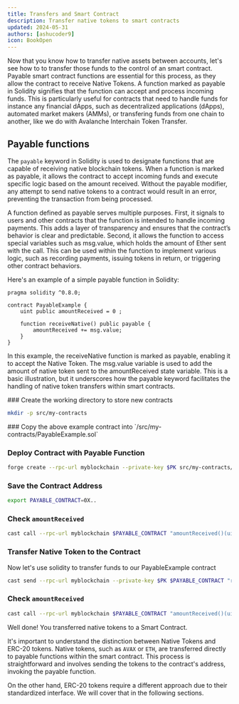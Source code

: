 ```yaml
---
title: Transfers and Smart Contract
description: Transfer native tokens to smart contracts
updated: 2024-05-31
authors: [ashucoder9]
icon: BookOpen
---
```



Now that you know how to transfer native assets between accounts, let's see how to to transfer those funds to the control of an smart contract. Payable smart contract functions are essential for this process, as they allow the contract to receive Native Tokens. A function marked as payable in Solidity signifies that the function can accept and process incoming funds. This is particularly useful for contracts that need to handle funds for instance any financial dApps, such as decentralized applications (dApps), automated market makers (AMMs), or transfering funds from one chain to another, like we do with Avalanche Interchain Token Transfer. 

## Payable functions

The `payable` keyword in Solidity is used to designate functions that are capable of receiving native blockchain tokens. When a function is marked as payable, it allows the contract to accept incoming funds and execute specific logic based on the amount received. Without the payable modifier, any attempt to send native tokens to a contract would result in an error, preventing the transaction from being processed.

A function defined as payable serves multiple purposes. First, it signals to users and other contracts that the function is intended to handle incoming payments. This adds a layer of transparency and ensures that the contract’s behavior is clear and predictable. Second, it allows the function to access special variables such as msg.value, which holds the amount of Ether sent with the call. This can be used within the function to implement various logic, such as recording payments, issuing tokens in return, or triggering other contract behaviors.

Here's an example of a simple payable function in Solidity:

```solidity 
pragma solidity ^0.8.0;

contract PayableExample {
    uint public amountReceived = 0 ;

    function receiveNative() public payable {
        amountReceived += msg.value;
    }
}
```
In this example, the receiveNative function is marked as payable, enabling it to accept the Native Token. The msg.value variable is used to add the amount of native token sent to the amountReceived state variable. This is a basic illustration, but it underscores how the payable keyword facilitates the handling of native token transfers within smart contracts.

<Steps>

<Step>
### Create the working directory to store new contracts

```bash
mkdir -p src/my-contracts
```
</Step>

<Step>
### Copy the above example contract into `/src/my-contracts/PayableExample.sol`
</Step>

<Step>

### Deploy Contract with Payable Function

```bash
forge create --rpc-url myblockchain --private-key $PK src/my-contracts/PayableExample.sol:PayableExample --broadcast
```

</Step>
<Step>

### Save the Contract Address

```bash
export PAYABLE_CONTRACT=0X..

```

</Step>
<Step>

### Check `amountReceived`

```bash
cast call --rpc-url myblockchain $PAYABLE_CONTRACT "amountReceived()(uint)"
```

</Step>
<Step>

### Transfer Native Token to the Contract

Now let's use solidity to transfer funds to our PayableExample contract

```bash
cast send --rpc-url myblockchain --private-key $PK $PAYABLE_CONTRACT "receiveNative()" --value 100000
```

</Step>
<Step>

### Check `amountReceived`
```bash
cast call --rpc-url myblockchain $PAYABLE_CONTRACT "amountReceived()(uint)"
```

</Step>
</Steps>

Well done! You transferred native tokens to a Smart Contract.

It's important to understand the distinction between Native Tokens and ERC-20 tokens. Native tokens, such as `AVAX` or `ETH`, are transferred directly to payable functions within the smart contract. This process is straightforward and involves sending the tokens to the contract's address, invoking the payable function. 

On the other hand, ERC-20 tokens require a different approach due to their standardized interface. We will cover that in the following sections.

<Quiz quizId="119" />
